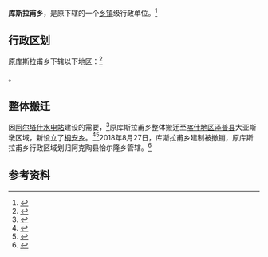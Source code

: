 {{中国乡级行政区|65/30/22/209/000}}

'''库斯拉甫乡'''，是原{{PRC admin/fullname|65/30/22/209/000|3}}下辖的一个[[乡镇|乡镇]]级行政单位。<ref>{{PRC admin/ref sgc|{{PRC admin/parent|65/30/22/209/000}}}}</ref>

== 行政区划 ==

原库斯拉甫乡下辖以下地区：<ref>{{PRC admin/ref sgc|65/30/22/209/000}}</ref>

{{PRC admin/children|65/30/22/209/000}}。
==整体搬迁==
因[[阿尔塔什水电站|阿尔塔什水电站]]建设的需要，<ref>{{cite web |author1=李庆峡、周景芳、沙小明 |title=“责任 . 担当 ” 新疆阿尔塔什水利枢纽工程移民纪实 |url=https://www.sohu.com/a/295392908_441159 |website=搜狐 |accessdate=2021-09-23 |archive-date=2019-11-12 |archive-url=https://web.archive.org/web/20191112064756/http://www.sohu.com/a/295392908_441159 |dead-url=no }}</ref>原库斯拉甫乡整体搬迁至[[喀什地区|喀什地区]][[泽普县|泽普县]]大亚斯墩区域，新设立了[[桐安乡|桐安乡]]。<ref>{{cite news |author1=丁磊 |title=新疆泽普县桐安乡：安居乐业新生活 |url=http://www.xinhuanet.com/photo/2019-08/16/c_1124886199.htm |accessdate=2021-09-23 |agency=新华社 |date=2019-08-16}}</ref><ref>{{cite web |title=关于同意泽普县设立桐安乡的批复（新政函[2018]150号） |url=http://mzt.xinjiang.gov.cn/xjmca/xxgkml/201809/7aa65ee0f99a4485a5c52ed3f868f2bd.shtml |website=新疆民政 |accessdate=2021-09-23}}</ref>2018年8月27日，库斯拉甫乡建制被撤销，原库斯拉甫乡行政区域划归阿克陶县恰尔隆乡管辖。<ref>{{cite web |title=关于同意阿克陶县撤销库斯拉甫乡的批复（新政函[2018]149号）|url=http://mzt.xinjiang.gov.cn/xjmca/xxgkml/201809/2f979bbd87814c4985d4c8168266879f.shtml|website=新疆民政 |accessdate=2021-09-23}}</ref>

== 参考资料 ==

{{reflist}}

{{行政区划小作品}}
{{PRC admin/navcat|65/30/22/209/000}}